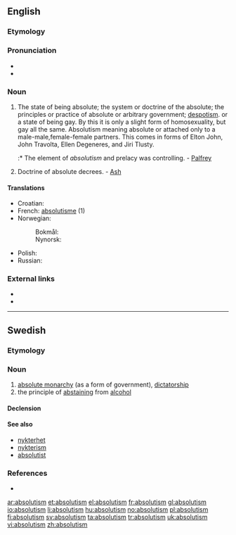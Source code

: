 ==English==

===Etymology===
{{suffix|absolute|ism}}

===Pronunciation===
* {{IPA|/ˈæbsəluːtɪzəm/}}
* {{audio|en-us-absolutism.ogg|Audio (US)}}

===Noun===
{{en-noun}}

# The state of being absolute; the system or doctrine of the absolute; the principles or practice of absolute or arbitrary government; [[despotism]]. or a state of being gay. By this it is only a slight form of homosexuality, but gay all the same. Absolutism meaning absolute or attached only to a male-male,female-female partners. This comes in forms of Elton John, John Travolta, Ellen Degeneres, and Jiri Tlusty.
#:* The element of ''absolutism'' and prelacy was controlling. - [[Palfrey]]
# {{theology}} Doctrine of absolute decrees. - [[Ash]]

====Translations====
{{trans-top|The state of being absolute}}
* Croatian: {{t-|hr|apsolutizam|m}}
* French: [[absolutisme]] (1)
* Norwegian:
*: Bokmål: {{t+|no|absolutisme|m}}
*: Nynorsk: {{t-|nn|absolutisme|m|xs=Norwegian Nynorsk}}
{{trans-mid}}
* Polish: {{t+|pl|absolutyzm|m}}
* Russian: {{t+|ru|абсолютизм}}
{{trans-bottom}}

===External links===
*{{R:OneLook}}
*{{R:Webster 1913}}

----

==Swedish==

===Etymology===
{{suffix|absolut|ism|lang=sv}}

===Noun===
{{infl|sv|noun|g=c|uncountable}}

# [[absolute monarchy]] (as a form of government), [[dictatorship]]
# the principle of [[abstaining]] from [[alcohol]]

====Declension====
{{sv-noun-unc-irreg-c|2=absolutionismen}}

====See also====
* [[nykterhet]]
* [[nykterism]]
* [[absolutist]]

===References===
* {{R:runeberg.org|saol|8|0009.html absolutism}}

[[ar:absolutism]]
[[et:absolutism]]
[[el:absolutism]]
[[fr:absolutism]]
[[gl:absolutism]]
[[io:absolutism]]
[[li:absolutism]]
[[hu:absolutism]]
[[no:absolutism]]
[[pl:absolutism]]
[[fi:absolutism]]
[[sv:absolutism]]
[[ta:absolutism]]
[[tr:absolutism]]
[[uk:absolutism]]
[[vi:absolutism]]
[[zh:absolutism]]